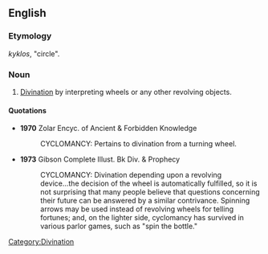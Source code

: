 ==English==

===Etymology===
{{etyl|grc}} ''kyklos'', "circle".

===Noun===
{{en-noun|-}}

# [[divination|Divination]] by interpreting wheels or any other revolving objects.

====Quotations====
* '''1970''' Zolar Encyc. of Ancient & Forbidden Knowledge
*: CYCLOMANCY: Pertains to divination from a turning wheel.
* '''1973''' Gibson Complete Illust. Bk Div. & Prophecy
*: CYCLOMANCY: Divination depending upon a revolving device...the decision of the wheel is automatically fulfilled, so it is not surprising that many people believe that questions concerning their future can be answered by a similar contrivance. Spinning arrows may be used instead of revolving wheels for telling fortunes; and, on the lighter side, cyclomancy has survived in various parlor games, such as "spin the bottle."

[[Category:Divination]]